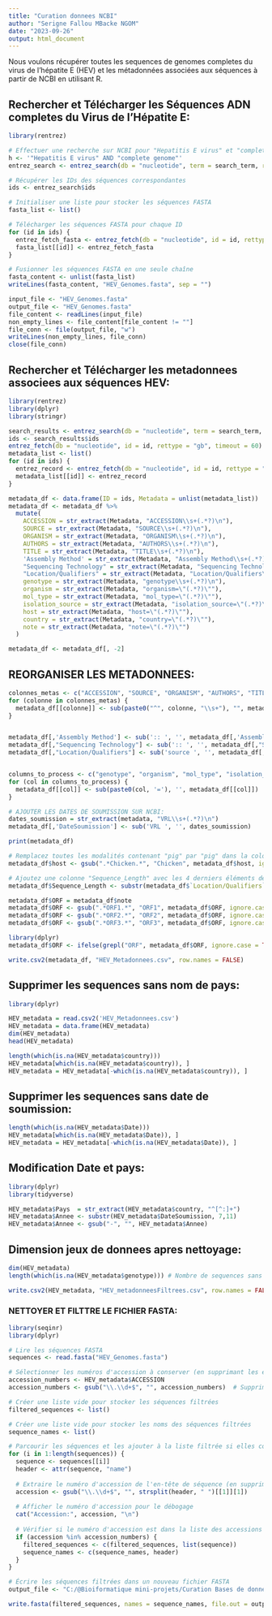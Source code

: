 ---
title: "Curation donnees NCBI"
author: "Serigne Fallou MBacke NGOM"
date: "2023-09-26"
output: html_document
---

Nous voulons récupérer toutes les sequences de genomes completes du virus de l'hépatite E (HEV) et les métadonnées associées aux séquences à partir de NCBI en utilisant R.


## Rechercher et Télécharger les Séquences ADN completes du Virus de l'Hépatite E:
```{r, include=FALSE}
library(rentrez)

# Effectuer une recherche sur NCBI pour "Hepatitis E virus" et "complete genome"
h <- '"Hepatitis E virus" AND "complete genome"'
entrez_search <- entrez_search(db = "nucleotide", term = search_term, retmax = 1115)

# Récupérer les IDs des séquences correspondantes
ids <- entrez_search$ids

# Initialiser une liste pour stocker les séquences FASTA
fasta_list <- list()

# Télécharger les séquences FASTA pour chaque ID
for (id in ids) {
  entrez_fetch_fasta <- entrez_fetch(db = "nucleotide", id = id, rettype = "fasta", retmode = "text")
  fasta_list[[id]] <- entrez_fetch_fasta
}

# Fusionner les séquences FASTA en une seule chaîne
fasta_content <- unlist(fasta_list)
writeLines(fasta_content, "HEV_Genomes.fasta", sep = "")
```

```{r}
input_file <- "HEV_Genomes.fasta"
output_file <- "HEV_Genomes.fasta"
file_content <- readLines(input_file)
non_empty_lines <- file_content[file_content != ""]
file_conn <- file(output_file, "w")
writeLines(non_empty_lines, file_conn)
close(file_conn)
```


## Rechercher et Télécharger les metadonnees associees aux séquences HEV:
```{r, include=FALSE}
library(rentrez)
library(dplyr)
library(stringr)

search_results <- entrez_search(db = "nucleotide", term = search_term, retmax = 1115)
ids <- search_results$ids
entrez_fetch(db = "nucleotide", id = id, rettype = "gb", timeout = 60)
metadata_list <- list()
for (id in ids) {
  entrez_record <- entrez_fetch(db = "nucleotide", id = id, rettype = "gb")
  metadata_list[[id]] <- entrez_record
}

```


```{r}
metadata_df <- data.frame(ID = ids, Metadata = unlist(metadata_list))
metadata_df <- metadata_df %>%
  mutate(
    ACCESSION = str_extract(Metadata, "ACCESSION\\s+(.*?)\n"),
    SOURCE = str_extract(Metadata, "SOURCE\\s+(.*?)\n"),
    ORGANISM = str_extract(Metadata, "ORGANISM\\s+(.*?)\n"),
    AUTHORS = str_extract(Metadata, "AUTHORS\\s+(.*?)\n"),
    TITLE = str_extract(Metadata, "TITLE\\s+(.*?)\n"),
    'Assembly Method' = str_extract(Metadata, "Assembly Method\\s+(.*?)\n"),
    "Sequencing Technology" = str_extract(Metadata, "Sequencing Technology\\s+(.*?)\n"),
    "Location/Qualifiers" = str_extract(Metadata, "Location/Qualifiers\\s+(.*?)\n"),
    genotype = str_extract(Metadata, "genotype\\s+(.*?)\n"),
    organism = str_extract(Metadata, "organism=\"(.*?)\""),
    mol_type = str_extract(Metadata, "mol_type=\"(.*?)\""),
    isolation_source = str_extract(Metadata, "isolation_source=\"(.*?)\""),
    host = str_extract(Metadata, "host=\"(.*?)\""),
    country = str_extract(Metadata, "country=\"(.*?)\""),
    note = str_extract(Metadata, "note=\"(.*?)\"")
  )

metadata_df <- metadata_df[, -2]
```





## REORGANISER LES METADONNEES:
```{r}
colonnes_metas <- c("ACCESSION", "SOURCE", "ORGANISM", "AUTHORS", "TITLE", "Assembly Method", "Sequencing Technology", "Location/Qualifiers")
for (colonne in colonnes_metas) {
  metadata_df[[colonne]] <- sub(paste0("^", colonne, "\\s+"), "", metadata_df[[colonne]])
}


metadata_df[,'Assembly Method'] <- sub(':: ', '', metadata_df[,'Assembly Method'])
metadata_df[,"Sequencing Technology"] <- sub(':: ', '', metadata_df[,"Sequencing Technology"])
metadata_df[,"Location/Qualifiers"] <- sub('source ', '', metadata_df[,"Location/Qualifiers"])


columns_to_process <- c("genotype", "organism", "mol_type", "isolation_source", "host", "country", "note")
for (col in columns_to_process) {
  metadata_df[[col]] <- sub(paste0(col, '='), '', metadata_df[[col]])
}

# AJOUTER LES DATES DE SOUMISSION SUR NCBI:
dates_soumission = str_extract(metadata, "VRL\\s+(.*?)\n")
metadata_df[,'DateSoumission'] <- sub('VRL ', '', dates_soumission)

print(metadata_df)
```


```{r}
# Remplacez toutes les modalités contenant "pig" par "pig" dans la colonne "host"
metadata_df$host <- gsub(".*Chicken.*", "Chicken", metadata_df$host, ignore.case = TRUE)

# Ajoutez une colonne "Sequence_Length" avec les 4 derniers éléments de "Location.Qualifiers"
metadata_df$Sequence_Length <- substr(metadata_df$`Location/Qualifiers`, nchar(metadata_df$`Location/Qualifiers`) - 4, nchar(metadata_df$`Location/Qualifiers`))

metadata_df$ORF = metadata_df$note
metadata_df$ORF <- gsub(".*ORF1.*", "ORF1", metadata_df$ORF, ignore.case = TRUE)
metadata_df$ORF <- gsub(".*ORF2.*", "ORF2", metadata_df$ORF, ignore.case = TRUE)
metadata_df$ORF <- gsub(".*ORF3.*", "ORF3", metadata_df$ORF, ignore.case = TRUE)

library(dplyr)
metadata_df$ORF <- ifelse(grepl("ORF", metadata_df$ORF, ignore.case = TRUE), metadata_df$ORF, NA)
```

```{r}
write.csv2(metadata_df, "HEV_Metadonnees.csv", row.names = FALSE)
```


## Supprimer les sequences sans nom de pays:
```{r}
library(dplyr)

HEV_metadata = read.csv2('HEV_Metadonnees.csv')
HEV_metadata = data.frame(HEV_metadata)
dim(HEV_metadata)
head(HEV_metadata)
```

```{r}
length(which(is.na(HEV_metadata$country)))
HEV_metadata[which(is.na(HEV_metadata$country)), ]
HEV_metadata = HEV_metadata[-which(is.na(HEV_metadata$country)), ]
```


## Supprimer les sequences sans date de soumission:
```{r}
length(which(is.na(HEV_metadata$Date)))
HEV_metadata[which(is.na(HEV_metadata$Date)), ]
HEV_metadata = HEV_metadata[-which(is.na(HEV_metadata$Date)), ]
```

## Modification Date et pays:
```{r}
library(dplyr)
library(tidyverse)

HEV_metadata$Pays  = str_extract(HEV_metadata$country, "^[^:]+")
HEV_metadata$Annee <- substr(HEV_metadata$DateSoumission, 7,11)
HEV_metadata$Annee <- gsub("-", "", HEV_metadata$Annee)
```

## Dimension jeux de donnees apres nettoyage:
```{r}
dim(HEV_metadata)
length(which(is.na(HEV_metadata$genotype))) # Nombre de sequences sans genotype

write.csv2(HEV_metadata, "HEV_metadonneesFiltrees.csv", row.names = FALSE)
```



### NETTOYER ET FILTTRE LE FICHIER FASTA:
```{r, include=FALSE}
library(seqinr)
library(dplyr)

# Lire les séquences FASTA
sequences <- read.fasta("HEV_Genomes.fasta")

# Sélectionner les numéros d'accession à conserver (en supprimant les extensions)
accession_numbers <- HEV_metadata$ACCESSION
accession_numbers <- gsub("\\.\\d+$", "", accession_numbers)  # Supprimer l'extension

# Créer une liste vide pour stocker les séquences filtrées
filtered_sequences <- list()

# Créer une liste vide pour stocker les noms des séquences filtrées
sequence_names <- list()

# Parcourir les séquences et les ajouter à la liste filtrée si elles correspondent à un numéro d'accession
for (i in 1:length(sequences)) {
  sequence <- sequences[[i]]
  header <- attr(sequence, "name")
  
  # Extraire le numéro d'accession de l'en-tête de séquence (en supprimant l'extension)
  accession <- gsub("\\.\\d+$", "", strsplit(header, " ")[[1]][1])
  
  # Afficher le numéro d'accession pour le débogage
  cat("Accession:", accession, "\n")
  
  # Vérifier si le numéro d'accession est dans la liste des accessions à conserver
  if (accession %in% accession_numbers) {
    filtered_sequences <- c(filtered_sequences, list(sequence))
    sequence_names <- c(sequence_names, header)
  }
}

# Écrire les séquences filtrées dans un nouveau fichier FASTA
output_file <- "C:/@Bioiformatique mini-projets/Curation Bases de donnees NCBI/HEV_Genomes_Filtres.fasta"

write.fasta(filtered_sequences, names = sequence_names, file.out = output_file)
```




